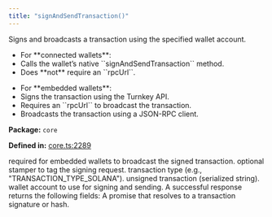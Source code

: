 ```yaml
---
title: "signAndSendTransaction()"
---
```



<H3Bordered text="Overview" />

Signs and broadcasts a transaction using the specified wallet account.

<ul>
  <li>For **connected wallets**:</li>
  <li>Calls the wallet’s native ``signAndSendTransaction`` method.</li>
  <li>Does **not** require an ``rpcUrl``.</li>
</ul>

<ul>
  <li>For **embedded wallets**:</li>
  <li>Signs the transaction using the Turnkey API.</li>
  <li>Requires an ``rpcUrl`` to broadcast the transaction.</li>
  <li>Broadcasts the transaction using a JSON-RPC client.</li>
</ul>

<p><strong>Package:</strong> <code>core</code></p>

<p><strong>Defined in:</strong> <a href="https://github.com/tkhq/sdk/blob/main/packages/core/src/__clients__/core.ts#L2289">core.ts:2289</a></p>

<H3Bordered text="Parameters" />

<ParamField body="params" type='object' required={true} path="params" >
  <Expandable title="params details">
    <NestedParam parentKey="params" childKey="rpcUrl" type='string' required={false}>
required for embedded wallets to broadcast the signed transaction.
</NestedParam>
    <NestedParam parentKey="params" childKey="stampWith" type='StamperType' required={false}>
optional stamper to tag the signing request.
</NestedParam>
    <NestedParam parentKey="params" childKey="transactionType" type='v1TransactionType' required={true}>
transaction type (e.g., "TRANSACTION_TYPE_SOLANA").
</NestedParam>
    <NestedParam parentKey="params" childKey="unsignedTransaction" type='string' required={true}>
unsigned transaction (serialized string).
</NestedParam>
    <NestedParam parentKey="params" childKey="walletAccount" type='WalletAccount' required={true}>
wallet account to use for signing and sending.
</NestedParam>
  </Expandable>
</ParamField>

<H3Bordered text="Response" />
A successful response returns the following fields:

<ResponseField name="returns" type="string" required={true} >
  A promise that resolves to a transaction signature or hash.
</ResponseField>
